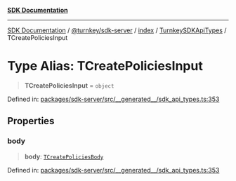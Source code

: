 [**SDK Documentation**](../../../../../../README.mdx)

***

[SDK Documentation](../../../../../../packages.mdx) / [@turnkey/sdk-server](../../../../README.mdx) / [index](../../../README.mdx) / [TurnkeySDKApiTypes](../README.mdx) / TCreatePoliciesInput

# Type Alias: TCreatePoliciesInput

> **TCreatePoliciesInput** = `object`

Defined in: [packages/sdk-server/src/\_\_generated\_\_/sdk\_api\_types.ts:353](https://github.com/tkhq/sdk/blob/078f5423e923fbd1d7fd39440402d7f01d09c3d0/packages/sdk-server/src/__generated__/sdk_api_types.ts#L353)

## Properties

### body

> **body**: [`TCreatePoliciesBody`](TCreatePoliciesBody.mdx)

Defined in: [packages/sdk-server/src/\_\_generated\_\_/sdk\_api\_types.ts:353](https://github.com/tkhq/sdk/blob/078f5423e923fbd1d7fd39440402d7f01d09c3d0/packages/sdk-server/src/__generated__/sdk_api_types.ts#L353)
